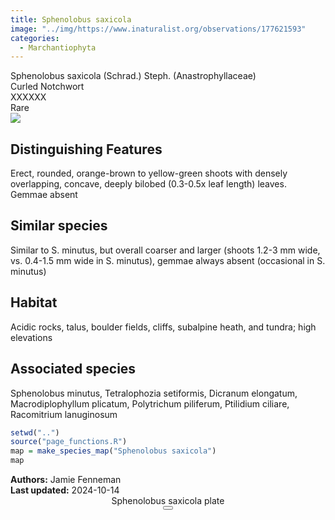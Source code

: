 ```yaml
---
title: Sphenolobus saxicola
image: "../img/https://www.inaturalist.org/observations/177621593"
categories:
  - Marchantiophyta
---
```


<div class="info-panel">
 <div class="info-top">
  <div class="taxon-scientific"><span class="taxon-name">Sphenolobus saxicola</span> <span class="taxon-authority">(Schrad.) Steph.</span> <span class="taxon-family">(Anastrophyllaceae)</span></div>
  <div class="taxon-common">Curled Notchwort</div>
 </div>
 <div class="info-bottom">
  <div class="taxon-qnd">XXXXXX</div>
  <div class="taxon-abundance">Rare</div>
 </div>
</div>
<div class="imerss-content-frame">
 <div class="imerss-image-header">
  <div class="imerss-image-holder imerss-column-left" data-toggle="tooltip" style="background-image: url(../img/https://www.inaturalist.org/observations/177621593)" title="iNat_smellyturkey_BY-NC">
  </div>

  <div class="imerss-image-holder imerss-column-right" data-toggle="tooltip" style="background-image: url(../img/https://www.inaturalist.org/observations/175192030)" title="iNat_kuumola_BY-NC">
  </div>
 
 </div>
 <div class="imerss-content-lower">
  <div class="imerss-column-left">
  <div class="tab-microscope" data-micromodal-trigger="modal-plate">
  <img src="../img/bryo guide microscope.png"/>
  </div>

<h2>Distinguishing Features</h2>

Erect, rounded, orange-brown to yellow-green shoots with densely overlapping, concave, deeply bilobed (0.3-0.5x leaf length) leaves. Gemmae absent

<h2>Similar species</h2>

Similar to S. minutus, but overall coarser and larger (shoots 1.2-3 mm wide, vs. 0.4-1.5 mm wide in S. minutus), gemmae always absent (occasional in S. minutus)

<h2>Habitat</h2>

Acidic rocks, talus, boulder fields, cliffs, subalpine heath, and tundra; high elevations

<h2>Associated species</h2>

Sphenolobus minutus, Tetralophozia setiformis, Dicranum elongatum, Macrodiplophyllum plicatum, Polytrichum piliferum, Ptilidium ciliare, Racomitrium lanuginosum
</div>

<div class="imerss-column-right">

<div class="imerss-image-holder imerss-column-right" data-toggle="tooltip" style="background-image: url(../img/)" title="">
</div>

<div class="imerss-map-holder">
```r
setwd("..")
source("page_functions.R")
map = make_species_map("Sphenolobus saxicola")
map
```
</div>

</div>

</div>
</div>

<div class="taxon-footer">
 <div class="taxon-authors"><b>Authors:</b> <span>Jamie Fenneman</span></div>
 <div class="taxon-update"><b>Last updated:</b> <span>2024-10-14</span></div>
</div>

<div class="modal micromodal-slide" id="modal-plate" aria-hidden="true">
 <div class="modal__overlay" tabindex="-1" data-micromodal-close>
  <div class="modal__container" role="dialog" aria-modal="true" aria-labelledby="modal-plate-title" >
   <header class="modal__header">
   <div class="modal__title" id="modal-plate-title">
  Sphenolobus saxicola plate
   </div>
   <button class="modal__close" aria-label="Close" data-micromodal-close></button>
   </header>
  <div class="modal__content" id="modal-plate-content">
   <div class="imerss-image-holder" data-toggle="tooltip" style="background-image: url(../img/)" title="">
  </div>
  </div>
  </div>
 </div>
</div>

<script src="../js/micromodal.min.js"></script>
<link href="../css/style-taxon.css" rel="stylesheet">
<link href="../css/micromodal.css" rel="stylesheet">

<script>
MicroModal.init();
</script>

